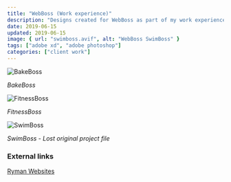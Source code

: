```yaml
---
title: "WebBoss (Work experience)"
description: "Designs created for WebBoss as part of my work experience in sixth form."
date: 2019-06-15
updated: 2019-06-15
image: { url: "swimboss.avif", alt: "WebBoss SwimBoss" }
tags: ["adobe xd", "adobe photoshop"]
categories: ["client work"]
---
```


![BakeBoss](bakeboss.avif)

_BakeBoss_

![FitnessBoss](fitnessboss.avif)

_FitnessBoss_

![SwimBoss](swimboss.avif)

_SwimBoss - Lost original project file_

### External links

[Ryman Websites](https://webboss.uk/ryman)
